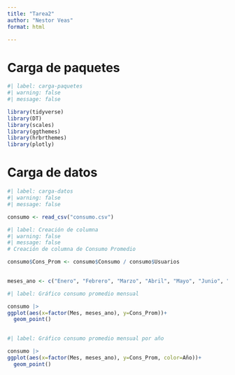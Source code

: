 ---
title: "Tarea2"
author: "Nestor Veas"
format: html

---

# Carga de paquetes

```{r}
#| label: carga-paquetes
#| warning: false
#| message: false

library(tidyverse)
library(DT)
library(scales)
library(ggthemes)
library(hrbrthemes)
library(plotly)
```

# Carga de datos

```{r}
#| label: carga-datos
#| warning: false
#| message: false

consumo <- read_csv("consumo.csv")


```


```{r}
#| label: Creación de columna
#| warning: false
#| message: false
# Creación de columna de Consumo Promedio

consumo$Cons_Prom <- consumo$Consumo / consumo$Usuarios
  
```

```{r}
meses_ano <- c("Enero", "Febrero", "Marzo", "Abril", "Mayo", "Junio", "Julio", "Agosto", "Septiembre", "Octubre", "Noviembre", "Diciembre")
```

```{r}
#| label: Gráfico consumo promedio mensual 

consumo |> 
ggplot(aes(x=factor(Mes, meses_ano), y=Cons_Prom))+
  geom_point()
  
```



```{r}
#| label: Gráfico consumo promedio mensual por año

consumo |> 
ggplot(aes(x=factor(Mes, meses_ano), y=Cons_Prom, color=Año))+
  geom_point()
  
```



